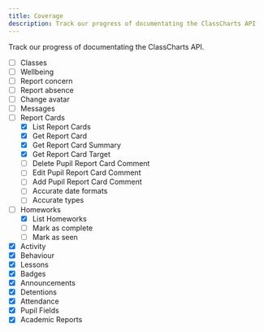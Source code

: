 ```yaml
---
title: Coverage
description: Track our progress of documentating the ClassCharts API
---
```


Track our progress of documentating the ClassCharts API.

- [ ] Classes
- [ ] Wellbeing
- [ ] Report concern
- [ ] Report absence
- [ ] Change avatar
- [ ] Messages
- [ ] Report Cards
  - [x] List Report Cards
  - [x] Get Report Card
  - [x] Get Report Card Summary
  - [x] Get Report Card Target
  - [ ] Delete Pupil Report Card Comment
  - [ ] Edit Pupil Report Card Comment
  - [ ] Add Pupil Report Card Comment
  - [ ] Accurate date formats
  - [ ] Accurate types
- [ ] Homeworks
  - [x] List Homeworks
  - [ ] Mark as complete
  - [ ] Mark as seen
- [x] Activity
- [x] Behaviour
- [x] Lessons
- [x] Badges
- [x] Announcements
- [x] Detentions
- [x] Attendance
- [x] Pupil Fields
- [x] Academic Reports
